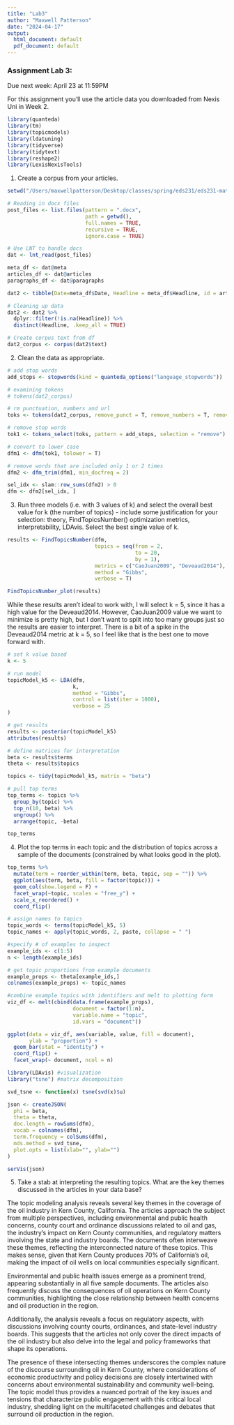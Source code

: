 ```yaml
---
title: "Lab3"
author: "Maxwell Patterson"
date: "2024-04-17"
output:
  html_document: default
  pdf_document: default
---
```

### Assignment Lab 3:

Due next week: April 23 at 11:59PM

For this assignment you'll use the article data you downloaded from Nexis Uni in Week 2.

```r
library(quanteda)
library(tm)
library(topicmodels)
library(ldatuning)
library(tidyverse)
library(tidytext)
library(reshape2)
library(LexisNexisTools)
```

1.  Create a corpus from your articles.

```r
setwd("/Users/maxwellpatterson/Desktop/classes/spring/eds231/eds231-materials/Nexis/kern_oil_news")

# Reading in docx files
post_files <- list.files(pattern = ".docx",
                         path = getwd(),
                         full.names = TRUE,
                         recursive = TRUE,
                         ignore.case = TRUE)

# Use LNT to handle docs
dat <- lnt_read(post_files)

meta_df <- dat@meta
articles_df <- dat@articles
paragraphs_df <- dat@paragraphs

dat2 <- tibble(Date=meta_df$Date, Headline = meta_df$Headline, id = articles_df$ID, text = articles_df$Article)

# Cleaning up data
dat2 <- dat2 %>%
  dplyr::filter(!is.na(Headline)) %>%
  distinct(Headline, .keep_all = TRUE)

# Create corpus text from df
dat2_corpus <- corpus(dat2$text)
```


2.  Clean the data as appropriate.

```r
# add stop words
add_stops <- stopwords(kind = quanteda_options("language_stopwords"))

# examining tokens
# tokens(dat2_corpus)

# rm punctuation, numbers and url
toks <- tokens(dat2_corpus, remove_punct = T, remove_numbers = T, remove_url = T)

# remove stop words
tok1 <- tokens_select(toks, pattern = add_stops, selection = "remove")

# convert to lower case
dfm1 <- dfm(tok1, tolower = T)

# remove words that are included only 1 or 2 times
dfm2 <- dfm_trim(dfm1, min_docfreq = 2)

sel_idx <- slam::row_sums(dfm2) > 0
dfm <- dfm2[sel_idx, ]
```


3.  Run three models (i.e. with 3 values of k) and select the overall best value for k (the number of topics) - include some justification for your selection: theory, FindTopicsNumber() optimization metrics, interpretability, LDAvis. Select the best single value of k.

```r
results <- FindTopicsNumber(dfm,
                            topics = seq(from = 2,
                                         to = 20,
                                         by = 1),
                            metrics = c("CaoJuan2009", "Deveaud2014"),
                            method = "Gibbs",
                            verbose = T)

FindTopicsNumber_plot(results)
```

While these results aren't ideal to work with, I will select k = 5, since it has a high value for the Deveaud2014. However, CaoJuan2009 value we want to minimize is pretty high, but I don't want to split into too many groups just so the results are easier to interpret. There is a bit of a spike in the Deveaud2014 metric at k = 5, so I feel like that is the best one to move forward with.


```r
# set k value based 
k <- 5

# run model
topicModel_k5 <- LDA(dfm,
                     k,
                     method = "Gibbs",
                     control = list(iter = 1000),
                     verbose = 25
)

# get results
results <- posterior(topicModel_k5)
attributes(results)

# define matrices for interpretation
beta <- results$terms
theta <- results$topics

topics <- tidy(topicModel_k5, matrix = "beta")

# pull top terms
top_terms <- topics %>% 
  group_by(topic) %>% 
  top_n(10, beta) %>% 
  ungroup() %>% 
  arrange(topic, -beta)

top_terms
```


4.  Plot the top terms in each topic and the distribution of topics across a sample of the documents (constrained by what looks good in the plot).

```r
top_terms %>%
  mutate(term = reorder_within(term, beta, topic, sep = "")) %>% 
  ggplot(aes(term, beta, fill = factor(topic))) +
  geom_col(show.legend = F) +
  facet_wrap(~topic, scales = "free_y") +
  scale_x_reordered() +
  coord_flip()
```

```r
# assign names to topics
topic_words <- terms(topicModel_k5, 5)
topic_names <- apply(topic_words, 2, paste, collapse = " ")

#specify # of examples to inspect
example_ids <- c(1:5)
n <- length(example_ids)

# get topic proportions from example documents
example_props <- theta[example_ids,]
colnames(example_props) <- topic_names

#combine example topics with identifiers and melt to plotting form
viz_df <- melt(cbind(data.frame(example_props),
                     document = factor(1:n),
                     variable.name = "topic",
                     id.vars = "document"))

ggplot(data = viz_df, aes(variable, value, fill = document),
       ylab = "proportion") +
  geom_bar(stat = "identity") +
  coord_flip() + 
  facet_wrap(~ document, ncol = n)
```

```r
library(LDAvis) #visualization
library("tsne") #matrix decomposition

svd_tsne <- function(x) tsne(svd(x)$u)

json <- createJSON(
  phi = beta,
  theta = theta,
  doc.length = rowSums(dfm),
  vocab = colnames(dfm),
  term.frequency = colSums(dfm),
  mds.method = svd_tsne,
  plot.opts = list(xlab="", ylab="")
)

serVis(json)
```


5.  Take a stab at interpreting the resulting topics. What are the key themes discussed in the articles in your data base?

The topic modeling analysis reveals several key themes in the coverage of the oil industry in Kern County, California. The articles approach the subject from multiple perspectives, including environmental and public health concerns, county court and ordinance discussions related to oil and gas, the industry's impact on Kern County communities, and regulatory matters involving the state and industry boards. The documents often interweave these themes, reflecting the interconnected nature of these topics. This makes sense, given that Kern County produces 70% of California's oil, making the impact of oil wells on local communities especially significant.

Environmental and public health issues emerge as a prominent trend, appearing substantially in all five sample documents. The articles also frequently discuss the consequences of oil operations on Kern County communities, highlighting the close relationship between health concerns and oil production in the region.

Additionally, the analysis reveals a focus on regulatory aspects, with discussions involving county courts, ordinances, and state-level industry boards. This suggests that the articles not only cover the direct impacts of the oil industry but also delve into the legal and policy frameworks that shape its operations.

The presence of these intersecting themes underscores the complex nature of the discourse surrounding oil in Kern County, where considerations of economic productivity and policy decisions are closely intertwined with concerns about environmental sustainability and community well-being. The topic model thus provides a nuanced portrait of the key issues and tensions that characterize public engagement with this critical local industry, shedding light on the multifaceted challenges and debates that surround oil production in the region.
